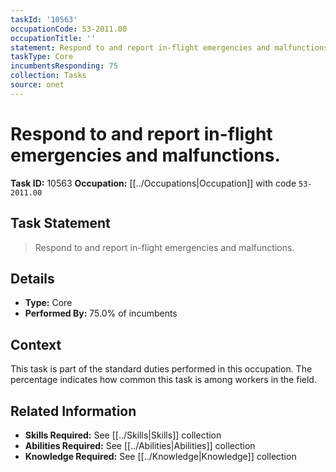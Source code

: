 ```yaml
---
taskId: '10563'
occupationCode: 53-2011.00
occupationTitle: ''
statement: Respond to and report in-flight emergencies and malfunctions.
taskType: Core
incumbentsResponding: 75
collection: Tasks
source: onet
---
```

# Respond to and report in-flight emergencies and malfunctions.

**Task ID:** 10563
**Occupation:** [[../Occupations|Occupation]] with code `53-2011.00`

## Task Statement

> Respond to and report in-flight emergencies and malfunctions.

## Details

- **Type:** Core
- **Performed By:** 75.0% of incumbents

## Context

This task is part of the standard duties performed in this occupation. The percentage indicates how common this task is among workers in the field.

## Related Information

- **Skills Required:** See [[../Skills|Skills]] collection
- **Abilities Required:** See [[../Abilities|Abilities]] collection
- **Knowledge Required:** See [[../Knowledge|Knowledge]] collection
